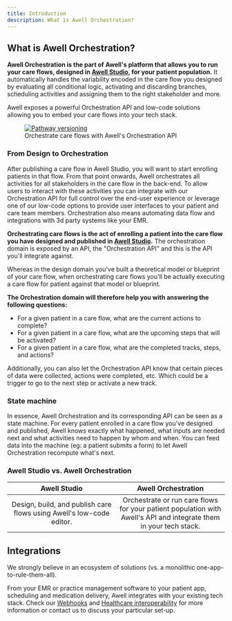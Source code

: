 ```yaml
---
title: Introduction
description: What is Awell Orchestration?
---
```


## What is Awell Orchestration?

**Awell Orchestration is the part of Awell's platform that allows you to run your care flows, designed in [Awell Studio](/awell-studio/docs/getting-started/studio-introduction), for your patient population.** It automatically handles the variability encoded in the care flow you designed by evaluating all conditional logic, activating and discarding branches, scheduling activities and assigning them to the right stakeholder and more.

Awell exposes a powerful Orchestration API and low-code solutions allowing you to embed your care flows into your tech stack.

<figure className="w-full flex flex-col justify-center text-center">
  <div>
    <a
      href="https://res.cloudinary.com/da7x4rzl4/image/upload/v1651756063/Developer%20portal/6294e9d29b81f84d698d7514_API.png"
      target="_blank"
      className="custom-link"
    >
      <img
        src="https://res.cloudinary.com/da7x4rzl4/image/upload/v1651756063/Developer%20portal/6294e9d29b81f84d698d7514_API.png"
        alt="Pathway versioning"
        className="w-full sm:w-9/12 p-4 dark:p-0 mx-auto bg-[#001A44] dark:bg-transparent rounded-lg"
      />
    </a>
  </div>
  <figcaption className="dark:text-slate-400 pt-1">
    Orchestrate care flows with Awell's Orchestration API
  </figcaption>
</figure>

### From Design to Orchestration

After publishing a care flow in Awell Studio, you will want to start enrolling patients in that flow. From that point onwards, Awell orchestrates all activities for all stakeholders in the care flow in the back-end. To allow users to interact with these activities you can integrate with our Orchestration API for full control over the end-user experience or leverage one of our low-code options to provide user interfaces to your patient and care team members. Orchestration also means automating data flow and integrations with 3d party systems like your EMR.

**Orchestrating care flows is the act of enrolling a patient into the care flow you have designed and published in [Awell Studio](/awell-studio/docs/getting-started/studio-introduction).** The orchestration domain is exposed by an API, the "Orchestration API" and this is the API you'll integrate against.

Whereas in the design domain you've built a theoretical model or blueprint of your care flow, when orchestrating care flows you'll be actually executing a care flow for patient against that model or blueprint.

**The Orchestration domain will therefore help you with answering the following questions:**

- For a given patient in a care flow, what are the current actions to complete?
- For a given patient in a care flow, what are the upcoming steps that will be activated?
- For a given patient in a care flow, what are the completed tracks, steps, and actions?

Additionally, you can also let the Orchestration API know that certain pieces of data were collected, actions were completed, etc. Which could be a trigger to go to the next step or activate a new track.

### State machine

In essence, Awell Orchestration and its corresponding API can be seen as a state machine. For every patient enrolled in a care flow you've designed and published, Awell knows exactly what happened, what inputs are needed next and what activities need to happen by whom and when. You can feed data into the machine (eg: a patient submits a form) to let Awell Orchestration recompute what's next.

### Awell Studio vs. Awell Orchestration

<div className="table-wrapper">
  <table>
    <thead>
      <tr>
        <th align="center">
          <strong>Awell Studio</strong>
        </th>
        <th align="center">
          <strong>Awell Orchestration</strong>
        </th>
      </tr>
    </thead>
    <tbody>
      <tr>
        <td width="50%" align="center">
          Design, build, and publish care flows using Awell's low-code editor.
        </td>
        <td width="50%" align="center">
          Orchestrate or run care flows for your patient population with Awell's
          API and integrate them in your tech stack.
        </td>
      </tr>
    </tbody>
  </table>
</div>

## Integrations

We strongly believe in an ecosystem of solutions (vs. a monolithic one-app-to-rule-them-all).

From your EMR or practice management software to your patient app, scheduling and medication delivery, Awell integrates with your existing tech stack. Check our [Webhooks](/awell-orchestration/developer-tools/webhooks/introduction) and [Healthcare interoperability](/awell-orchestration/docs/data/healthcare-interoperability) for more information or contact us to discuss your particular set-up.
